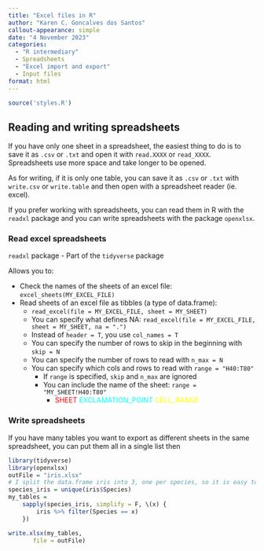 ```yaml
---
title: "Excel files in R"
author: "Karen C. Goncalves dos Santos"
callout-appearance: simple
date: "4 November 2023"
categories:
  - "R intermediary"
  - Spreadsheets
  - "Excel import and export"
  - Input files
format: html
---
```


```r
source('styles.R')
```

## Reading and writing spreadsheets

If you have only one sheet in a spreadsheet, the easiest thing to do is to save it as `.csv` or `.txt` and open it with `read.XXXX` or `read_XXXX`. Spreadsheets use more space and take longer to be opened.

As for writing, if it is only one table, you can save it as `.csv` or `.txt` with `write.csv` or `write.table` and then open with a spreadsheet reader (ie. excel). 

If you prefer working with spreadsheets, you can read them in R with the `readxl` package and you can write spreadsheets with the package `openxlsx`.

### Read excel spreadsheets

`readxl` package - Part of the `tidyverse` package

Allows you to:

- Check the names of the sheets of an excel file: `excel_sheets(MY_EXCEL_FILE)`
- Read sheets of an excel file as tibbles (a type of data.frame): 
	- `read_excel(file = MY_EXCEL_FILE, sheet = MY_SHEET)`
	- You can specify what defines NA: `read_excel(file = MY_EXCEL_FILE, sheet = MY_SHEET, na = ".")`
	- Instead of `header = T`, you use `col_names = T`
	- You can specify the number of rows to skip in the beginning with `skip = N`
	- You can specify the number of rows to read with `n_max = N`
	- You can specify which cols and rows to read with `range = "H40:T80"`
		- If `range` is specified, `skip` and `n_max` are ignored
		- You can include the name of the sheet: `range = "MY_SHEET!H40:T80"`
			- <span style="color: red">SHEET</span><span style="color: cyan"> EXCLAMATION_POINT </span><span style="color: yellow">CELL_RANGE

### Write spreadsheets

If you have many tables you want to export as different sheets in the same spreadsheet, you can put them all in a single list then 

```r
library(tidyverse)
library(openxlsx)
outFile = "iris.xlsx"
# I split the data.frame iris into 3, one per species, so it is easy to understand the output
species_iris = unique(iris$Species)
my_tables = 
	sapply(species_iris, simplify = F, \(x) {
		iris %>% filter(Species == x)
	})

write.xlsx(my_tables, 
	   file = outFile)
```

